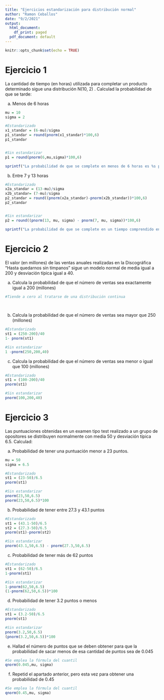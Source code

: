 ```yaml
---
title: "Ejercicios estandarización para distribución normal"
author: "Ramon Ceballos"
date: "9/2/2021"
output:
  html_document:
    df_print: paged
  pdf_document: default
---
```


```r
knitr::opts_chunk$set(echo = TRUE)
```

# Ejercicio 1

La cantidad de tiempo (en horas) utilizada para completar un producto determinado sigue una distribución N(10, 2) . Calculad la probabilidad de que se tarde:

a. Menos de 6 horas

```r
mu = 10
sigma = 2

#Estandarizado
x1_standar = (6-mu)/sigma
p1_standar = round(pnorm(x1_standar)*100,6)
p1_standar


#Sin estandarizar
p1 = round(pnorm(6,mu,sigma)*100,6)

sprintf("La probabilidad de que se complete en menos de 6 horas es %s por ciento",p1)
```

b. Entre 7 y 13 horas

```r

#Estandarizado
x2a_standar = (13-mu)/sigma
x2b_standar= (7-mu)/sigma
p2_standar = round((pnorm(x2a_standar)-pnorm(x2b_standar))*100,6)
p2_standar


#Sin estandarizar
p2 = round((pnorm(13, mu, sigma) - pnorm(7, mu, sigma))*100,6)

sprintf("La probabilidad de que se complete en un tiempo comprendido entre 7 y 13 horas es %s por ciento",p2)


```


# Ejercicio 2

El valor (en millones) de las ventas anuales realizadas en la Discográfica "Hasta quedarnos sin tímpanos" sigue un modelo normal de media igual a 200 y desviación típica igual a 40.

a. Calcula la probabilidad de que el número de ventas sea exactamente igual a 200 (millones)

```r
#Tiende a cero al tratarse de una distribución continua
  
  
```


b. Calcula la probabilidad de que el número de ventas sea mayor que 250 (millones)

```r
#Estandarizado
st1 = (250-200)/40
1- pnorm(st1)

#Sin estandarizar
1 -pnorm(250,200,40)
```


c. Calcula la probabilidad de que el número de ventas sea menor o igual que 100 (millones)

```r
#Estandarizado
st1 = (100-200)/40
pnorm(st1)

#Sin estandarizar
pnorm(100,200,40)


```

# Ejercicio 3

Las puntuaciones obtenidas en un examen tipo test realizado a un grupo de opositores se distribuyen normalmente con media 50 y desviación típica 6.5. Calculad:

a. Probabilidad de tener una puntuación menor a 23 puntos.

```r
mu = 50
sigma = 6.5

#Estandarizado
st1 = (23-50)/6.5
pnorm(st1)

#Sin estandarizar
pnorm(23,50,6.5)
pnorm(23,50,6.5)*100
```


b. Probabilidad de tener entre 27.3 y 43.1 puntos

```r
#Estandarizado
st1 = (43.1-50)/6.5
st2 = (27.3-50)/6.5
pnorm(st1)-pnorm(st2)

#Sin estandarizar
pnorm(43.1,50,6.5) - pnorm(27.3,50,6.5)
```

c. Probabilidad de tener más de 62 puntos

```r
#Estandarizado
st1 = (62-50)/6.5
1-pnorm(st1)

#Sin estandarizar
1-pnorm(62,50,6.5)
(1-pnorm(62,50,6.5))*100
```


d. Probabilidad de tener 3.2 puntos o menos

```r
#Estandarizado
st1 = (3.2-50)/6.5
pnorm(st1)

#Sin estandarizar
pnorm(3.2,50,6.5)
(pnorm(3.2,50,6.5))*100
```


e. Hallad el número de puntos que se deben obtener para que la probabilidad de sacar menos de esa cantidad de puntos sea de 0.045

```r
#Se emplea la fórmula del cuantil
qnorm(0.045,mu, sigma)

```



f. Repetid el apartado anterior, pero esta vez para obtener una probabilidad de 0.45

```r
#Se emplea la fórmula del cuantil
qnorm(0.45,mu, sigma)

```






